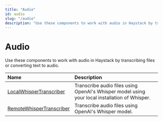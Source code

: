 ```yaml
---
title: "Audio"
id: audio
slug: "/audio"
description: "Use these components to work with audio in Haystack by transcribing files or converting text to audio."
---
```


# Audio

Use these components to work with audio in Haystack by transcribing files or converting text to audio.

| Name                                                       | Description                                                                                   |
| :--------------------------------------------------------- | :-------------------------------------------------------------------------------------------- |
| [LocalWhisperTranscriber](audio/localwhispertranscriber.mdx)   | Transcribe audio files using OpenAI's Whisper model using your local installation of Whisper. |
| [RemoteWhisperTranscriber](audio/remotewhispertranscriber.mdx) | Transcribe audio files using OpenAI's Whisper model.                                          |
